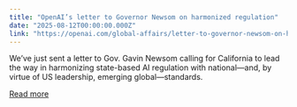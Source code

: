 ```yaml
---
title: "OpenAI’s letter to Governor Newsom on harmonized regulation"
date: "2025-08-12T00:00:00.000Z"
link: "https://openai.com/global-affairs/letter-to-governor-newsom-on-harmonized-regulation"
---
```


We’ve just sent a letter to Gov. Gavin Newsom calling for California to lead the way in harmonizing state-based AI regulation with national—and, by virtue of US leadership, emerging global—standards.

[Read more](https://openai.com/global-affairs/letter-to-governor-newsom-on-harmonized-regulation)
